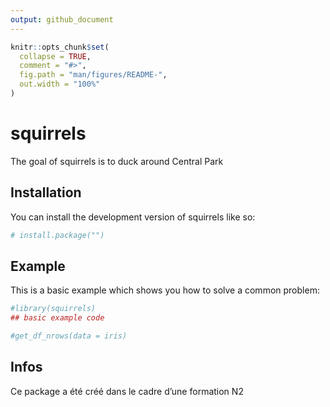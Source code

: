 ```yaml
---
output: github_document
---
```


<!-- README.md is generated from README.Rmd. Please edit that file -->

```r
knitr::opts_chunk$set(
  collapse = TRUE,
  comment = "#>",
  fig.path = "man/figures/README-",
  out.width = "100%"
)
```

# squirrels

<!-- badges: start -->
<!-- badges: end -->

The goal of squirrels is to duck around Central Park

## Installation

You can install the development version of squirrels like so:

``` r
# install.package("")

```

## Example

This is a basic example which shows you how to solve a common problem:

```r
#library(squirrels)
## basic example code
```

```r
#get_df_nrows(data = iris)
```

## Infos 
Ce package a été créé dans le cadre d’une formation N2
